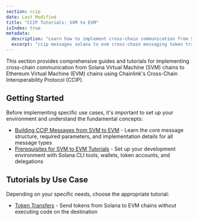 ```yaml
---
section: ccip
date: Last Modified
title: "CCIP Tutorials: SVM to EVM"
isIndex: true
metadata:
  description: "Learn how to implement cross-chain communication from Solana to Ethereum using Chainlink CCIP. Tutorials cover environment setup, token transfers, and message building with detailed implementation guides."
  excerpt: "ccip messages solana to evm cross-chain messaging token transfers solana integration blockchain interoperability programmatic token transfers"
---
```



This section provides comprehensive guides and tutorials for implementing cross-chain communication from Solana Virtual Machine (SVM) chains to Ethereum Virtual Machine (EVM) chains using Chainlink's Cross-Chain Interoperability Protocol (CCIP).

## Getting Started

Before implementing specific use cases, it's important to set up your environment and understand the fundamental concepts:

- [Building CCIP Messages from SVM to EVM](/ccip/tutorials/svm/source/build-messages) - Learn the core message structure, required parameters, and implementation details for all message types
- [Prerequisites for SVM to EVM Tutorials](/ccip/tutorials/svm/source/prerequisites) - Set up your development environment with Solana CLI tools, wallets, token accounts, and delegations

## Tutorials by Use Case

Depending on your specific needs, choose the appropriate tutorial:

- [Token Transfers](/ccip/tutorials/svm/source/token-transfers) - Send tokens from Solana to EVM chains without executing code on the destination
